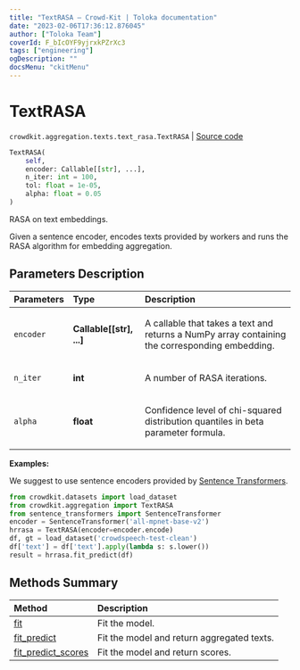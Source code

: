 ```yaml
---
title: "TextRASA — Crowd-Kit | Toloka documentation"
date: "2023-02-06T17:36:12.876045"
author: ["Toloka Team"]
coverId: F_bIcOYF9yjrxkPZrXc3
tags: ["engineering"]
ogDescription: ""
docsMenu: "ckitMenu"
---
```


# TextRASA
`crowdkit.aggregation.texts.text_rasa.TextRASA` | [Source code](https://github.com/Toloka/crowd-kit/blob/v1.2.0/crowdkit/aggregation/texts/text_rasa.py#L11)

```python
TextRASA(
    self,
    encoder: Callable[[str], ...],
    n_iter: int = 100,
    tol: float = 1e-05,
    alpha: float = 0.05
)
```

RASA on text embeddings.

Given a sentence encoder, encodes texts provided by workers and runs the RASA algorithm for embedding
aggregation.

## Parameters Description

| Parameters | Type | Description |
| :----------| :----| :-----------|
`encoder`|**Callable\[\[str\], ...\]**|<p>A callable that takes a text and returns a NumPy array containing the corresponding embedding.</p>
`n_iter`|**int**|<p>A number of RASA iterations.</p>
`alpha`|**float**|<p>Confidence level of chi-squared distribution quantiles in beta parameter formula.</p>

**Examples:**

We suggest to use sentence encoders provided by [Sentence Transformers](https://www.sbert.net).
```python
from crowdkit.datasets import load_dataset
from crowdkit.aggregation import TextRASA
from sentence_transformers import SentenceTransformer
encoder = SentenceTransformer('all-mpnet-base-v2')
hrrasa = TextRASA(encoder=encoder.encode)
df, gt = load_dataset('crowdspeech-test-clean')
df['text'] = df['text'].apply(lambda s: s.lower())
result = hrrasa.fit_predict(df)
```
## Methods Summary

| Method | Description |
| :------| :-----------|
[fit](/docs/crowd-kit/reference/crowdkit.aggregation.texts.text_rasa.TextRASA.fit)| Fit the model.
[fit_predict](/docs/crowd-kit/reference/crowdkit.aggregation.texts.text_rasa.TextRASA.fit_predict)| Fit the model and return aggregated texts.
[fit_predict_scores](/docs/crowd-kit/reference/crowdkit.aggregation.texts.text_rasa.TextRASA.fit_predict_scores)| Fit the model and return scores.
